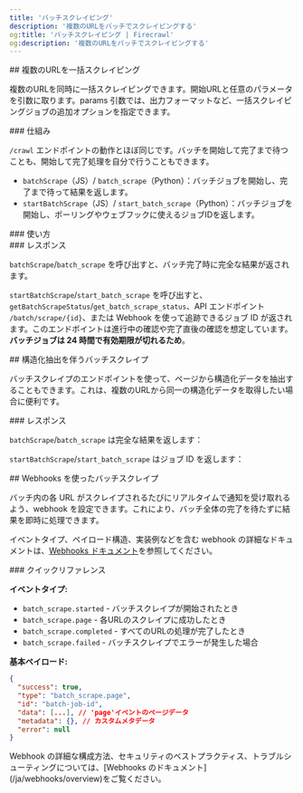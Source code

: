 ```yaml
---
title: 'バッチスクレイピング'
description: '複数のURLをバッチでスクレイピングする'
og:title: 'バッチスクレイピング | Firecrawl'
og:description: '複数のURLをバッチでスクレイピングする'
---
```



<div id="batch-scraping-multiple-urls">
  ## 複数のURLを一括スクレイピング
</div>

複数のURLを同時に一括スクレイピングできます。開始URLと任意のパラメータを引数に取ります。params 引数では、出力フォーマットなど、一括スクレイピングジョブの追加オプションを指定できます。

<div id="how-it-works">
  ### 仕組み
</div>

`/crawl` エンドポイントの動作とほぼ同じです。バッチを開始して完了まで待つことも、開始して完了処理を自分で行うこともできます。

* `batchScrape`（JS）/ `batch_scrape`（Python）：バッチジョブを開始し、完了まで待って結果を返します。
* `startBatchScrape`（JS）/ `start_batch_scrape`（Python）：バッチジョブを開始し、ポーリングやウェブフックに使えるジョブIDを返します。

<div id="usage">
  ### 使い方
</div>

<CodeGroup>
  <BatchScrapePython />

  <BatchScrapeNode />

  <BatchScrapeCURL />
</CodeGroup>

<div id="response">
  ### レスポンス
</div>

`batchScrape`/`batch_scrape` を呼び出すと、バッチ完了時に完全な結果が返されます。

<BatchScrapeOutput />

`startBatchScrape`/`start_batch_scrape` を呼び出すと、`getBatchScrapeStatus`/`get_batch_scrape_status`、API エンドポイント `/batch/scrape/{id}`、または Webhook を使って追跡できるジョブ ID が返されます。このエンドポイントは進行中の確認や完了直後の確認を想定しています。**バッチジョブは 24 時間で有効期限が切れるため**。

<BatchScrapeAsyncOutput />

<div id="batch-scrape-with-structured-extraction">
  ## 構造化抽出を伴うバッチスクレイプ
</div>

バッチスクレイプのエンドポイントを使って、ページから構造化データを抽出することもできます。これは、複数のURLから同一の構造化データを取得したい場合に便利です。

<CodeGroup>
  <BatchScrapeExtractPython />

  <BatchScrapeExtractNode />

  <BatchScrapeExtractCURL />
</CodeGroup>

<div id="response">
  ### レスポンス
</div>

`batchScrape`/`batch_scrape` は完全な結果を返します：

<BatchScrapeExtractOutput />

`startBatchScrape`/`start_batch_scrape` はジョブ ID を返します：

<BatchScrapeExtractAsyncOutput />

<div id="batch-scrape-with-webhooks">
  ## Webhooks を使ったバッチスクレイプ
</div>

バッチ内の各 URL がスクレイプされるたびにリアルタイムで通知を受け取れるよう、webhook を設定できます。これにより、バッチ全体の完了を待たずに結果を即時に処理できます。

<BatchScrapeWebhookCURL />

イベントタイプ、ペイロード構造、実装例などを含む webhook の詳細なドキュメントは、[Webhooks ドキュメント](/ja/webhooks/overview)を参照してください。

<div id="quick-reference">
  ### クイックリファレンス
</div>

**イベントタイプ:**

* `batch_scrape.started` - バッチスクレイプが開始されたとき
* `batch_scrape.page` - 各URLのスクレイプに成功したとき
* `batch_scrape.completed` - すべてのURLの処理が完了したとき
* `batch_scrape.failed` - バッチスクレイプでエラーが発生した場合

**基本ペイロード:**

```json
{
  "success": true,
  "type": "batch_scrape.page",
  "id": "batch-job-id",
  "data": [...], // 'page'イベントのページデータ
  "metadata": {}, // カスタムメタデータ
  "error": null
}
```

<Note>
  Webhook の詳細な構成方法、セキュリティのベストプラクティス、トラブルシューティングについては、[Webhooks のドキュメント](/ja/webhooks/overview)をご覧ください。
</Note>

